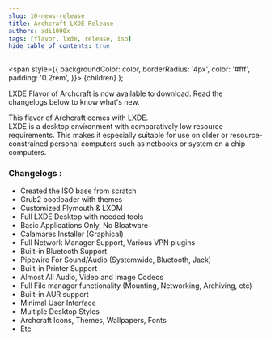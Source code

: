 ```yaml
---
slug: 10-news-release
title: Archcraft LXDE Release
authors: adi1090x
tags: [flavor, lxde, release, iso]
hide_table_of_contents: true
---
```


<!-- Badges -->
  <span
    style={{
      backgroundColor: color,
      borderRadius: '4px',
      color: '#fff',
      padding: '0.2rem',
    }}>
    {children}
  </span>
);

LXDE Flavor of Archcraft is now available to download. Read the changelogs below to know what's new.

<!--truncate-->

This flavor of Archcraft comes with LXDE.<br/>
LXDE is a desktop environment with comparatively low resource requirements.
This makes it especially suitable for use on older or resource-constrained personal computers such as netbooks or system on a chip computers.

### Changelogs :
- Created the ISO base from scratch
- Grub2 bootloader with themes
- Customized Plymouth & LXDM
- Full LXDE Desktop with needed tools
- Basic Applications Only, No Bloatware
- Calamares Installer (Graphical)
- Full Network Manager Support, Various VPN plugins
- Built-in Bluetooth Support
- Pipewire For Sound/Audio (Systemwide, Bluetooth, Jack)
- Built-in Printer Support
- Almost All Audio, Video and Image Codecs
- Full File manager functionality (Mounting, Networking, Archiving, etc)
- Built-in AUR support
- Minimal User Interface
- Multiple Desktop Styles
- Archcraft Icons, Themes, Wallpapers, Fonts
- Etc
